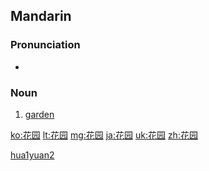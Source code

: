 {{Hani-forms|[[花]][[园]]|[[花園]]}}
==Mandarin==

===Pronunciation===
* {{audio|Zh-huayuán.ogg|Audio}}

===Noun===
{{cmn-noun|s|pin=huāyuán|pint=hua1yuan2|tra=花園|sim=花园|rs=艸04}}

# {{Elementary Mandarin|lang=cmn|sc=Hans|sort=hua1yuan2}} [[garden]]

[[Category:cmn:Horticulture in simplified script|hua1yuan2]]

[[ko:花园]]
[[lt:花园]]
[[mg:花园]]
[[ja:花园]]
[[uk:花园]]
[[zh:花园]]